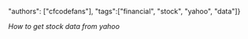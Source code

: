 "authors": ["cfcodefans"], 
"tags":["financial", "stock", "yahoo", "data"]}

*How to get stock data from yahoo*
<!--more-->